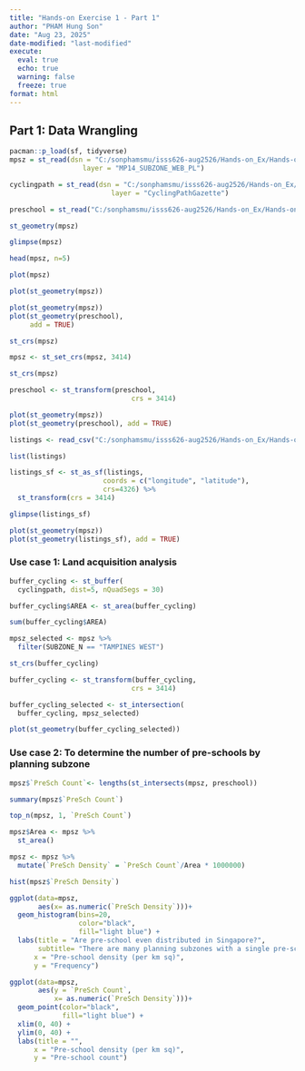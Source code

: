 ```yaml
---
title: "Hands-on Exercise 1 - Part 1"
author: "PHAM Hung Son"
date: "Aug 23, 2025"
date-modified: "last-modified"
execute: 
  eval: true
  echo: true
  warning: false
  freeze: true
format: html
---
```


## Part 1: Data Wrangling

```r
pacman::p_load(sf, tidyverse)
mpsz = st_read(dsn = "C:/sonphamsmu/isss626-aug2526/Hands-on_Ex/Hands-on_ex01/data/geospatial", 
                  layer = "MP14_SUBZONE_WEB_PL")
```

```r
cyclingpath = st_read(dsn = "C:/sonphamsmu/isss626-aug2526/Hands-on_Ex/Hands-on_ex01/data/geospatial", 
                         layer = "CyclingPathGazette")
```

```r
preschool = st_read("C:/sonphamsmu/isss626-aug2526/Hands-on_Ex/Hands-on_ex01/data/geospatial/PreSchoolsLocation.kml")
```

```r
st_geometry(mpsz)
```

```r
glimpse(mpsz)
```

```r
head(mpsz, n=5)  
```

```r
plot(mpsz)
```

```r
plot(st_geometry(mpsz))
```

```r
plot(st_geometry(mpsz))
plot(st_geometry(preschool), 
     add = TRUE)
```

```r
st_crs(mpsz)
```

```r
mpsz <- st_set_crs(mpsz, 3414)
```

```r
st_crs(mpsz)
```

```r
preschool <- st_transform(preschool, 
                              crs = 3414)
```

```r
plot(st_geometry(mpsz))
plot(st_geometry(preschool), add = TRUE)
```

```r
listings <- read_csv("C:/sonphamsmu/isss626-aug2526/Hands-on_Ex/Hands-on_ex01/data/aspatial/listings.csv")
```

```r
list(listings) 
```

```r
listings_sf <- st_as_sf(listings, 
                       coords = c("longitude", "latitude"),
                       crs=4326) %>%
  st_transform(crs = 3414)
```

```r
glimpse(listings_sf)
```

```r
plot(st_geometry(mpsz))
plot(st_geometry(listings_sf), add = TRUE)
```

### **Use case 1: Land acquisition analysis**

```r
buffer_cycling <- st_buffer(
  cyclingpath, dist=5, nQuadSegs = 30)
```

```r
buffer_cycling$AREA <- st_area(buffer_cycling)
```

```r
sum(buffer_cycling$AREA)
```

```r
mpsz_selected <- mpsz %>%
  filter(SUBZONE_N == "TAMPINES WEST") 
```

```r
st_crs(buffer_cycling)
```

```r
buffer_cycling <- st_transform(buffer_cycling, 
                              crs = 3414)
```

```r
buffer_cycling_selected <- st_intersection(
  buffer_cycling, mpsz_selected)
```

```r
plot(st_geometry(buffer_cycling_selected))
```

### **Use case 2: To determine the number of pre-schools by planning subzone**

```r
mpsz$`PreSch Count`<- lengths(st_intersects(mpsz, preschool))
```

```r
summary(mpsz$`PreSch Count`)
```

```r
top_n(mpsz, 1, `PreSch Count`)
```

```r
mpsz$Area <- mpsz %>%
  st_area()
```

```r
mpsz <- mpsz %>%
  mutate(`PreSch Density` = `PreSch Count`/Area * 1000000)
```

```r
hist(mpsz$`PreSch Density`)
```

```r
ggplot(data=mpsz, 
       aes(x= as.numeric(`PreSch Density`)))+
  geom_histogram(bins=20, 
                 color="black", 
                 fill="light blue") +
  labs(title = "Are pre-school even distributed in Singapore?",
       subtitle= "There are many planning subzones with a single pre-school, on the other hand, \nthere are seven planning subzones with at least 30 or more pre-schools",
      x = "Pre-school density (per km sq)",
      y = "Frequency")
```

```r
ggplot(data=mpsz, 
       aes(y = `PreSch Count`, 
           x= as.numeric(`PreSch Density`)))+
  geom_point(color="black", 
             fill="light blue") +
  xlim(0, 40) +
  ylim(0, 40) +
  labs(title = "",
      x = "Pre-school density (per km sq)",
      y = "Pre-school count")
```
